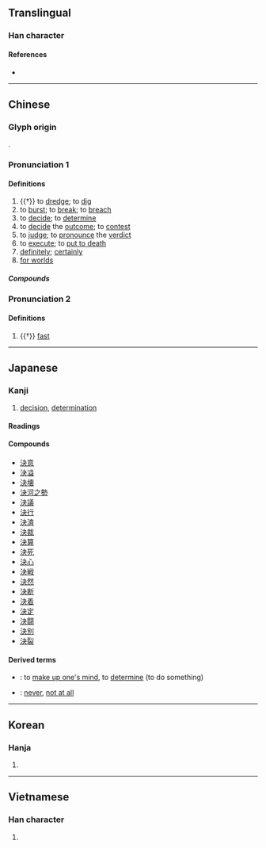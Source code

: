 {{character info/new}}
{{also|决}}
==Translingual==

===Han character===
{{Han char|rn=85|rad=水|as=04|sn=7|four=35130|canj=EDK|ids=⿰氵夬}}

====References====
* {{Han ref|kx=0609.030|dkj=17174|dj=1001.170|hdz=31574.030|uh=6C7A|ud=27770|bh=A84D|bd=43085}}

----

==Chinese==
{{zh-forms|s=决|alt=𣲺,决,吷-“fast”}}

===Glyph origin===
{{Han etym}}
{{Han compound|水|alt1=氵|夬|ls=psc|c1=s|c2=p}}.

===Pronunciation 1===
{{zh-pron
|m=jué
|c=kyut3,hyut3
|h=pfs=kiet
|md=giók
|mn=koat
|w=4jyq
|mc=2
|oc=y,1
|cat=v,adv
}}

====Definitions====
{{zh-hanzi}}

# {{†}} to [[dredge]]; to [[dig]]
# to [[burst]]; to [[break]]; to [[breach]]
# to [[decide]]; to [[determine]]
# to [[decide]] the [[outcome]]; to [[contest]]
# to [[judge]]; to [[pronounce]] the [[verdict]]
# to [[execute]]; to [[put to death]]
# [[definitely]]; [[certainly]]
# [[for worlds]]

=====Compounds=====
{{zh-der|不決|刁天決地|堅決|了決|一決雌雄|勇決|判決離婚|勾決|假決議|包裹表決|委決不下|公決|剛毅果決|已決|引決|庭決|否決|判決|審決|對決|判決書|多數決|十蕩十決|取決|共識決|大對決|否決權|君射臣決|先決條件|刁決|剖決如流|一決高下|先決問題|刁決古憋|一決勝負|決勝千里|決死|決獄|槍決|明決|決裂|決裂索性|決戰|決計|決明子|懸決|猶豫不決|指決|決勝局|決防|狐疑不決|決癰潰疽|決嘴|決堤|未決犯|決策|斷決如流|決不待時|斷脰決腹|片言立決|發策決科|決定性|猶豫未決|毅然決然|決算|游移不決|殺伐決斷|決撒|斬決|決了|秋決|決勝|確定判決|潰決|決策千里|持疑不決|決獄斷刑|決口|懸而未決|的決|痛決|決鬥|未決|決選|狐疑未決|決疑|民族自決|決一死戰|沖決|決賽|石決明|果決|決議|決勝負|決意|決擇|決驟|決絕|決眥|決然|決烈|決明|決斷如流|決斷|決拾|決心|決定論|決定權|決定|決一雌雄|決雌雄|斬立決|躊躇不決|立決|納屨踵決|與決|絞決|遲疑不決|虞歌決別|裁決|踵決肘見|野決明|除權判決|遲疑未決|齒決|速戰速決|議決|解決|緩決|章決句斷|自決|雌雄未決|討決裂|納履決踵|複決|衝決|速決|躊躇未決|處決|評決|議決案|表決權|表決|複決權|運籌決勝}}

===Pronunciation 2===
{{zh-pron
|m=xuè
|mc=1
|oc=n,2
|cat=
}}

====Definitions====
{{zh-hanzi}}

# {{†}} [[fast]]

----

==Japanese==

===Kanji===
{{ja-kanji|grade=3|rs=水04}}

# [[decision]], [[determination]]

====Readings====
{{ja-readings
|goon=けち<くゑち
|kanon=けつ<くゑつ
|kun=き-む, き-める, き-まる, さく-る, しゃく-る
}}

====Compounds====
{{der-top|Compounds}}
* [[決意]]
* [[決溢]]
* [[決壊]]
* [[決河之勢]]
* [[決議]]
* [[決行]]
* [[決済]]
* [[決裁]]
* [[決算]]
* [[決死]]
* [[決心]]
* [[決戦]]
* [[決然]]
* [[決断]]
* [[決着]]
* [[決定]]
* [[決闘]]
* [[決別]]
* [[決裂]]
{{der-bottom}}

====Derived terms====
{{der-top}}
* {{ja-r|決する|けっする}}: to [[make up one's mind]], to [[determine]] (to do something)
* {{ja-r|決して|けっして}}: {{qualifier|followed by a negative verb}} [[never]], [[not at all]]
{{der-bottom}}

----

==Korean==

===Hanja===
{{ko-hanja|hangeul=[[결]]|eumhun=|rv=gyeol|mr=kyŏl|y=kyel}}

# {{defn|lang=ko|sort=水04}}

----

==Vietnamese==

===Han character===
{{vi-hantu|[[quyết]]|rs=水04}}

# {{defn|lang=vi|sort=水04}}